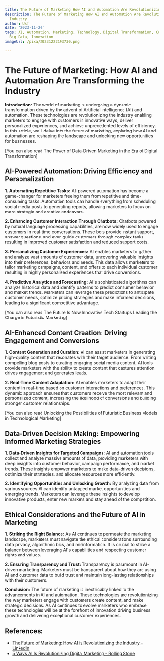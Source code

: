 ```yaml
---
title: The Future of Marketing How AI and Automation Are Revolutionizing the Industry
description: The Future of Marketing How AI and Automation Are Revolutionizing the
  Industry
author: Usf
date: '2023-11-24'
tags: AI, Automation, Marketing, Technology, Digital Transformation, Customer Experience,
  Big Data, Innovation
imageUrl: /pixa/20231222193730.png

---
```

# The Future of Marketing: How AI and Automation Are Transforming the Industry

**Introduction:**
The  world of marketing is undergoing a dynamic transformation driven by the advent of Artificial Intelligence (AI) and automation. These technologies are revolutionizing the industry enabling marketers to engage  with customers  in  innovative ways, deliver personalized experiences,  and  achieve unprecedented levels of efficiency. In this article, we'll delve into the future of marketing, exploring how AI and automation are reshaping  the landscape  and unlocking new opportunities for businesses.

[You can also read The Power of Data-Driven  Marketing in  the Era of Digital Transformation]


## AI-Powered Automation: Driving Efficiency and Personalization

**1. Automating Repetitive Tasks:**
AI-powered automation has become a game-changer for marketers freeing them from repetitive  and time-consuming tasks. Automation tools can  handle everything from scheduling social media posts to generating reports, allowing marketers to focus on more strategic and creative endeavors.

**2. Enhancing Customer Interaction Through Chatbots:**
Chatbots powered  by natural language processing capabilities, are now widely used to  engage customers in real-time conversations. These bots provide instant support, answer questions, and even guide customers through complex tasks  resulting in improved customer satisfaction and reduced support costs.

**3. Personalizing Customer Experiences:**
AI enables marketers to  gather and analyze vast amounts of customer  data, uncovering valuable insights into  their preferences, behaviors and needs. This data allows marketers  to tailor marketing campaigns, content, and offers to each individual customer resulting in highly personalized experiences that drive conversions.

**4. Predictive Analytics and Forecasting:**
AI's sophisticated algorithms can analyze historical data and identify patterns to predict consumer behavior and market trends. Marketers  can leverage these predictions to anticipate customer needs, optimize  pricing strategies and make  informed  decisions, leading to a significant competitive advantage.

[You can also read The  Future Is Now Innovative Tech Startups Leading the Charge in Futuristic Marketing]


## AI-Enhanced Content  Creation: Driving Engagement and Conversions

**1. Content Generation and Curation:**
AI can assist marketers in generating high-quality content that resonates with their target audience. From writing compelling blog posts to curating engaging social media content, AI tools provide marketers with the ability to  create content that captures attention drives engagement and generates  leads.

**2. Real-Time Content Adaptation:**
AI enables  marketers to adapt their content in real-time based on customer interactions and preferences.  This dynamic approach ensures that customers receive the most relevant and personalized content, increasing  the  likelihood of conversions and building stronger customer relationships.

[You can also read Unlocking the Possibilities of Futuristic Business Models in Technological Marketing]


## Data-Driven  Decision  Making: Empowering Informed Marketing Strategies

**1. Data-Driven Insights for  Targeted  Campaigns:**
AI  and automation tools  collect and analyze massive  amounts of data, providing marketers with deep insights into customer behavior, campaign performance, and market  trends. These  insights empower marketers  to make data-driven decisions, optimize their strategies, and allocate resources more  efficiently.

**2. Identifying Opportunities and Unlocking Growth:**
By analyzing  data from  various sources AI can identify untapped  market opportunities and emerging trends. Marketers can leverage these insights to develop innovative products, enter new markets and stay ahead of the competition.

## Ethical Considerations and the Future of AI in Marketing

**1. Striking the Right  Balance:**
As AI continues to permeate the marketing landscape, marketers  must navigate  the ethical considerations surrounding data  privacy, algorithmic bias, and misinformation. It is crucial to strike a balance between leveraging AI's capabilities  and  respecting customer rights and  values.

**2. Ensuring Transparency and Trust:**
Transparency is paramount in AI-driven marketing.  Marketers must be transparent about how they are using AI and  customer data to build trust and  maintain long-lasting  relationships with their customers.

**Conclusion:**
The future  of marketing is inextricably linked to the advancements in AI and automation. These technologies are revolutionizing the way marketers engage with customers create content, and  make  strategic  decisions. As AI continues to evolve marketers who embrace these  technologies will be at the forefront of innovation driving business growth and delivering exceptional customer experiences.

## References:
- [The Future of Marketing: How AI is Revolutionizing the Industry - LinkedIn](https://www.linkedin.com/pulse/future-marketing-how-ai-revolutionizing-industry-subin-sunny)
- [5 Ways AI Is Revolutionizing Digital Marketing - Rolling Stone](https://www.rollingstone.com/culture-council/articles/5-ways-ai-revolutionizing-digital-marketing-1234851391/)
